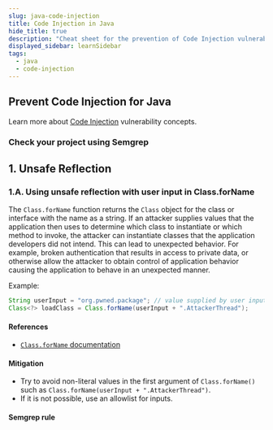 ```yaml
---
slug: java-code-injection
title: Code Injection in Java
hide_title: true
description: "Cheat sheet for the prevention of Code Injection vulnerabilities for Java."
displayed_sidebar: learnSidebar
tags:
  - java
  - code-injection
---
```



## Prevent Code Injection for Java

<CodeInjectionIntro />

Learn more about [Code Injection](/docs/learn/vulnerabilities/code-injection) vulnerability concepts.

### Check your project using Semgrep

<RecommendedRuleSet />

## 1. Unsafe Reflection

### 1.A. Using unsafe reflection with user input in Class.forName

The `Class.forName` function returns the `Class` object for the class or interface with the name as a string. If an attacker supplies values that the application then uses to determine which class to instantiate or which method to invoke, the attacker can instantiate classes that the application developers did not intend. This can lead to unexpected behavior. For example, broken authentication that results in access to private data, or otherwise allow the attacker to obtain control of application behavior causing the application to behave in an unexpected manner.

Example:

```java
String userInput = "org.pwned.package"; // value supplied by user input
Class<?> loadClass = Class.forName(userInput + ".AttackerThread");
```

#### References

- [`Class.forName` documentation](https://docs.oracle.com/javase/8/docs/api/java/lang/Class.html#forName-java.lang.String-)

#### Mitigation

- Try to avoid non-literal values in the first argument of `Class.forName()` such as `Class.forName(userInput + ".AttackerThread")`.
- If it is not possible, use an allowlist for inputs.

#### Semgrep rule

<LinkToRegistryRule ruleId="java.lang.security.audit.unsafe-reflection.unsafe-reflection" />

